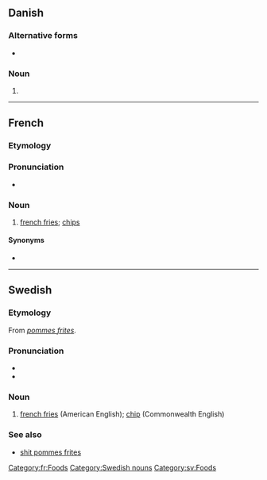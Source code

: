 {{also|pommes frites'|Pommes frites}}
==Danish==

===Alternative forms===
* {{l|da|pomfritter}}

===Noun===
{{head|da|noun form|g=c}}

# {{plural indefinite of|pomme frite|lang=da}}

----

==French==

===Etymology===
{{compound|pommes|frites|lang=fr}}

===Pronunciation===
* {{fr-IPA}}

===Noun===
{{fr-noun|f-p|head=[[pomme]]s [[frit]]es}}

# [[french fries]]; [[chip]]s

====Synonyms====
* {{l|fr|frites}}

[[Category:fr:Foods]]

----

==Swedish==

===Etymology===
From {{etyl|fr|sv}} ''[[#French|pommes frites]]''.

===Pronunciation===
* {{IPA|/pɔmˈfrɪtː/|lang=sv}}
* {{audio|Sv-pommes frites.ogg|Audio|lang=sv}}

===Noun===
{{head|sv|nouns}}

# [[french fries]] (American English); [[chip]] (Commonwealth English)

===See also===
* [[shit pommes frites]]

[[Category:Swedish nouns]]
[[Category:sv:Foods]]